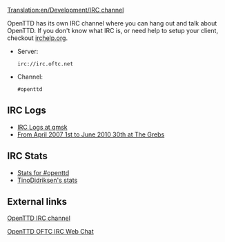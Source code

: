 [[Translation:en/Development/IRC channel]]

OpenTTD has its own IRC channel where you can hang out and talk about OpenTTD. If you don't know what IRC is, or need help to setup your client, checkout [http://www.irchelp.org/ irchelp.org].

* Server: <pre>irc://irc.oftc.net</pre>
* Channel: <pre>#openttd</pre>

==IRC Logs==
*[http://irclogs.qmsk.net/channels/openttd IRC Logs at qmsk]
*[http://thegrebs.com/irc/ From April 2007 1st to June 2010 30th at The Grebs]

==IRC Stats==
*[http://electricpotential.net/ircstats/openttd2.html Stats for #openttd]
*[http://alpha.visl.sdu.dk/~tino/pisg/OFTC/openttd.html TinoDidriksen's stats]

==External links==

[irc://irc.oftc.net/openttd OpenTTD IRC channel]

[http://webchat.oftc.net/?randomnick=1&channels=openttdcoop.stable%2Copenttdcoop%2Copenttd&prompt=1 OpenTTD OFTC IRC Web Chat]